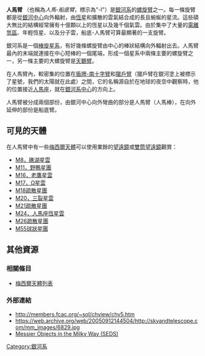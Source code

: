 {{Milky Way Spiral Arm zh|300px|right|thumb|文字=觀測到的銀河旋臂結構。}}

'''人馬臂''' （也稱為''人馬-船底臂''，標示為"-I"）是[[銀河系|銀河系]]的[[旋臂|螺旋臂]]之一。每一條旋臂都是從[[銀心|銀河中心]]向外輻射，由[[恆星|恆星]]和擴散的雲氣結合成的長且蜿蜒的星流。這些碩大無比的結構經常擁有十億顆以上的恆星以及幾千個氣雲。由於集中了大量的[[電離氫區|電離氫區]]、年輕恆星、以及分子雲，船底-人馬臂可算最顯著的一支旋臂。

銀河系是一個[[棒旋星系|棒旋星系]]，有好幾條螺旋臂由中心的棒狀結構向外輻射出去。人馬臂最內的末端就連接在中心短棒的一個尾端，形成一個星系中兩條主要的螺旋臂之一，另一條主要的大螺旋臂是[[天鵝臂|天鵝臂]]。

在人馬臂內，較密集的位置在[[盾牌-南十字臂|盾牌-南十字臂]]和[[獵戶臂|獵戶臂]]（獵戶臂在銀河塗上被標示了星號，我們的太陽就在此處）之間，它的名稱源自於在地球的夜空中觀察時，他的位置接近[[人馬座|人馬座]]，就在[[銀心|銀河系中心]]的方向上。

人馬臂被分成兩個部份，由銀河中心向外彎曲的部分是人馬臂（人馬棒），在向外延伸的部份是船底臂。

<div style="clear: both"></div>

== 可見的天體 ==
在人馬臂中有一些[[梅西爾天體|梅西爾天體]]可以使用業餘的[[望遠鏡|望遠鏡]]或[[雙筒望遠鏡|雙筒望遠鏡]]觀賞：
*[[礁湖星雲|M8，礁湖星雲]]
*[[野鴨星團|M11，野鴨星團]]
*[[M16|M16，老鷹星雲]]
*[[Ω星雲|M17，Ω星雲]]
*[[M18|M18疏散星團]]
*[[三裂星雲|M20，三裂星雲]]
*[[M21|M21疏散星團]]
*[[人馬座恆星雲|M24，人馬座恆星雲]]
*[[M26|M26疏散星團]]
*[[M55|M55球狀星團]]
<div style="clear: both"></div>

== 其他資源 ==
=== 相關條目 ===
*[[梅西爾天體列表|梅西爾天體列表]]
=== 外部連結 ===
*http://members.fcac.org/~sol/chview/chv5.htm{{Wayback|url=http://members.fcac.org/~sol/chview/chv5.htm |date=20070611185732 }}
*https://web.archive.org/web/20050912144504/http://skyandtelescope.com/mm_images/6829.jpg
*[https://web.archive.org/web/20080207034707/http://www.seds.org/messier/more/mw_m.html Messier Objects in the Milky Way (SEDS)]
{{銀河}}

[[Category:銀河系|Category:銀河系]]

{{galaxy-stub}}